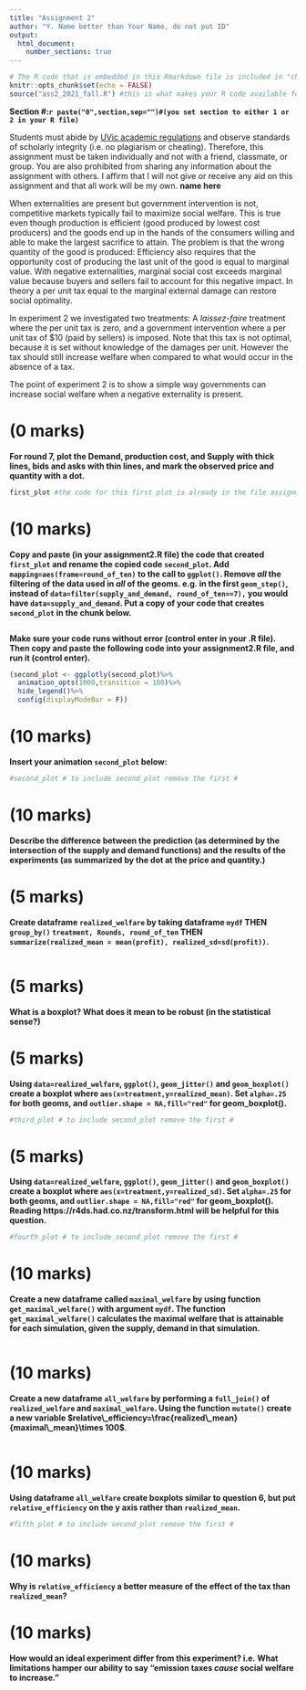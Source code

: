 ```yaml
---
title: "Assignment 2"
author: "Y. Name better than Your Name, do not put ID"
output: 
  html_document:
    number_sections: true
---
```


```r
# The R code that is embedded in this Rmarkdown file is included in "chunks": This is the first chunk of R code.
knitr::opts_chunk$set(echo = FALSE)
source("ass2_2021_fall.R") #this is what makes your R code available for inclusion in this document.
```

**Section #:`r paste("0",section,sep="")#(you set section to either 1 or 2 in your R file)`**

Students must abide by  [UVic
  academic regulations](https://www.uvic.ca/calendar/undergrad/index.php#/policy/Sk_0xsM_V?bc=true&bcCurrent=08%20-%20Policy%20on%20Academic%20Integrity&bcGroup=Undergraduate%20Academic%20Regulations&bcItemType=policies)
 and observe standards of scholarly integrity
(i.e. no plagiarism or cheating). Therefore, this assignment must be
taken individually and not with a friend, classmate, or group. You are
also prohibited from sharing any information about the assignment with
others. I affirm that I will not give or receive any aid on this assignment 
and that all work will be my own. **name here**

 When externalities are present but government intervention
  is not, competitive markets typically fail to maximize social
  welfare.  This is true even though production is efficient (good
  produced by lowest cost producers) and the goods end up in the hands
  of the consumers willing and able to make the largest sacrifice to
  attain. The problem is that the wrong quantity of the good is
  produced: Efficiency also requires that the \emph{social}
  opportunity cost of producing the last unit of the good is equal to
  marginal value. With negative externalities, marginal social cost
  exceeds marginal value because buyers and sellers fail to account
  for this negative impact. In theory a per unit tax equal to the
  marginal external damage can restore social optimality.

  In experiment 2 we investigated two treatments: A *laissez-faire*
  treatment where the per unit tax is zero, and a
  government intervention where a per unit tax of \$10 (paid by
  sellers) is imposed.  Note that this tax is not optimal, because it
  is set without knowledge of the damages per unit. However the tax
  should still increase welfare when compared to what would occur in
  the absence of a tax.

  The point of experiment 2 is to show a simple way governments can
  increase social welfare when a negative externality is present.

# (0 marks)

**For round 7, plot the Demand, production cost, and Supply with thick lines, bids and asks with thin lines, and mark the observed price and quantity with a dot.**

```r
first_plot #the code for this first plot is already in the file assignment1.R
```

# (10 marks)

**Copy and paste (in your assignment2.R file) the code that created `first_plot` and rename the copied code `second_plot`.  Add `mapping=aes(frame=round_of_ten)` to the call to `ggplot()`. Remove *all* the filtering of the data used in *all* of the geoms. e.g. in the first `geom_step()`, instead of  `data=filter(supply_and_demand, round_of_ten==7),` you would have `data=supply_and_demand`. Put a copy of your code that creates `second_plot` in the chunk below.**

```r

```

**Make sure your code runs without error (control enter in your .R file). Then copy and paste the following code into your assignment2.R file, and run it (control enter).**

```r
(second_plot <- ggplotly(second_plot)%>%
  animation_opts(1000,transition = 100)%>%
  hide_legend()%>% 
  config(displayModeBar = F))
```

# (10 marks)

**Insert your animation `second_plot` below:**

```r
#second_plot # to include second_plot remove the first # 
```

# (10 marks) 

**Describe the difference between the prediction (as determined by the intersection of the supply and demand functions) and the results of the experiments (as summarized by the dot at the price and quantity.)**  

 

# (5 marks) 

**Create dataframe `realized_welfare` by taking dataframe `mydf` THEN `group_by()` `treatment, Rounds, round_of_ten` THEN `summarize(realized_mean = mean(profit), realized_sd=sd(profit))`.**

```r

```

# (5 marks) 

**What is a boxplot? What does it mean to be robust (in the statistical sense?)**


# (5 marks) 

**Using `data=realized_welfare`, `ggplot()`, `geom_jitter()` and `geom_boxplot()` create a boxplot where `aes(x=treatment,y=realized_mean)`. Set `alpha=.25` for both geoms, and  `outlier.shape = NA,fill="red"` for geom_boxplot().**

```r
#third_plot # to include second_plot remove the first # 
```

# (5 marks) 

**Using `data=realized_welfare`, `ggplot()`, `geom_jitter()` and `geom_boxplot()` create a boxplot where `aes(x=treatment,y=realized_sd)`. Set `alpha=.25` for both geoms, and  `outlier.shape = NA,fill="red"` for geom_boxplot(). Reading https://r4ds.had.co.nz/transform.html will be helpful for this question. **

```r
#fourth_plot # to include second_plot remove the first # 
```

# (10 marks) 

**Create a new dataframe called `maximal_welfare` by using function `get_maximal_welfare()` with argument `mydf`.  The function `get_maximal_welfare()`  calculates the maximal welfare that is attainable for each simulation, given the supply, demand in that simulation.**

```r

```


# (10 marks) 

**Create a new dataframe `all_welfare` by performing a `full_join()` of `realized_welfare` and `maximal_welfare`.  Using the function `mutate()` create a new variable $relative\_efficiency=\frac{realized\_mean}{maximal\_mean}\times 100$**.

```r

```


# (10 marks)

**Using dataframe `all_welfare` create boxplots similar to question 6, but put `relative_efficiency` on the y axis rather than `realized_mean`.**

```r
#fifth_plot # to include second_plot remove the first # 
```


# (10 marks)

**Why is `relative_efficiency` a better measure of the effect of the tax than `realized_mean`?**


# (10 marks)

**How would an ideal experiment differ from this experiment? i.e. What limitations hamper our ability to say "emission taxes *cause* social welfare to increase."**


